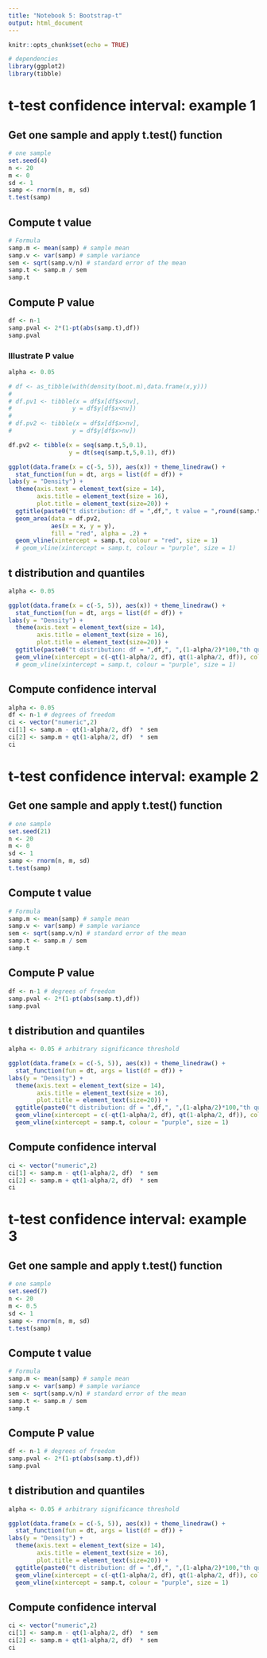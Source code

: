 ```yaml
---
title: "Notebook 5: Bootstrap-t"
output: html_document
---
```


```r
knitr::opts_chunk$set(echo = TRUE)
```

```r
# dependencies
library(ggplot2)
library(tibble)
```

# t-test confidence interval: example 1

## Get one sample and apply t.test() function
```r
# one sample
set.seed(4)
n <- 20
m <- 0
sd <- 1
samp <- rnorm(n, m, sd)
t.test(samp)
```

## Compute t value
```r
# Formula
samp.m <- mean(samp) # sample mean
samp.v <- var(samp) # sample variance
sem <- sqrt(samp.v/n) # standard error of the mean
samp.t <- samp.m / sem
samp.t
```

## Compute P value
```r
df <- n-1
samp.pval <- 2*(1-pt(abs(samp.t),df))
samp.pval
```

### Illustrate P value
```r
alpha <- 0.05

# df <- as_tibble(with(density(boot.m),data.frame(x,y)))
# 
# df.pv1 <- tibble(x = df$x[df$x<nv],
#                 y = df$y[df$x<nv])
# 
# df.pv2 <- tibble(x = df$x[df$x>nv],
#                 y = df$y[df$x>nv])

df.pv2 <- tibble(x = seq(samp.t,5,0.1),
                 y = dt(seq(samp.t,5,0.1), df))

ggplot(data.frame(x = c(-5, 5)), aes(x)) + theme_linedraw() +
  stat_function(fun = dt, args = list(df = df)) + 
labs(y = "Density") +
  theme(axis.text = element_text(size = 14),
        axis.title = element_text(size = 16),
        plot.title = element_text(size=20)) +
  ggtitle(paste0("t distribution: df = ",df,", t value = ",round(samp.t, digits=2))) +
  geom_area(data = df.pv2,
            aes(x = x, y = y),
            fill = "red", alpha = .2) +
  geom_vline(xintercept = samp.t, colour = "red", size = 1)
  # geom_vline(xintercept = samp.t, colour = "purple", size = 1)
```

## t distribution and quantiles
```r
alpha <- 0.05

ggplot(data.frame(x = c(-5, 5)), aes(x)) + theme_linedraw() +
  stat_function(fun = dt, args = list(df = df)) + 
labs(y = "Density") +
  theme(axis.text = element_text(size = 14),
        axis.title = element_text(size = 16),
        plot.title = element_text(size=20)) +
  ggtitle(paste0("t distribution: df = ",df,", ",(1-alpha/2)*100,"th quantile = ",round(qt(1-alpha/2, df), digits=2))) +
  geom_vline(xintercept = c(-qt(1-alpha/2, df), qt(1-alpha/2, df)), colour = "green", size = 1)
  # geom_vline(xintercept = samp.t, colour = "purple", size = 1)
```

## Compute confidence interval
```r
alpha <- 0.05
df <- n-1 # degrees of freedom
ci <- vector("numeric",2)
ci[1] <- samp.m - qt(1-alpha/2, df)  * sem
ci[2] <- samp.m + qt(1-alpha/2, df)  * sem
ci
```

# t-test confidence interval: example 2

## Get one sample and apply t.test() function
```r
# one sample
set.seed(21)
n <- 20
m <- 0
sd <- 1
samp <- rnorm(n, m, sd)
t.test(samp)
```

## Compute t value
```r
# Formula
samp.m <- mean(samp) # sample mean
samp.v <- var(samp) # sample variance
sem <- sqrt(samp.v/n) # standard error of the mean
samp.t <- samp.m / sem
samp.t
```

## Compute P value
```r
df <- n-1 # degrees of freedom
samp.pval <- 2*(1-pt(abs(samp.t),df))
samp.pval
```

## t distribution and quantiles
```r
alpha <- 0.05 # arbitrary significance threshold

ggplot(data.frame(x = c(-5, 5)), aes(x)) + theme_linedraw() +
  stat_function(fun = dt, args = list(df = df)) + 
labs(y = "Density") +
  theme(axis.text = element_text(size = 14),
        axis.title = element_text(size = 16),
        plot.title = element_text(size=20)) +
  ggtitle(paste0("t distribution: df = ",df,", ",(1-alpha/2)*100,"th quantile = ",round(qt(1-alpha/2, df), digits=2))) +
  geom_vline(xintercept = c(-qt(1-alpha/2, df), qt(1-alpha/2, df)), colour = "green", size = 1) +
  geom_vline(xintercept = samp.t, colour = "purple", size = 1)
```

## Compute confidence interval
```r
ci <- vector("numeric",2)
ci[1] <- samp.m - qt(1-alpha/2, df)  * sem
ci[2] <- samp.m + qt(1-alpha/2, df)  * sem
ci
```

# t-test confidence interval: example 3

## Get one sample and apply t.test() function
```r
# one sample
set.seed(7)
n <- 20
m <- 0.5
sd <- 1
samp <- rnorm(n, m, sd)
t.test(samp)
```

## Compute t value
```r
# Formula
samp.m <- mean(samp) # sample mean
samp.v <- var(samp) # sample variance
sem <- sqrt(samp.v/n) # standard error of the mean
samp.t <- samp.m / sem
samp.t
```

## Compute P value
```r
df <- n-1 # degrees of freedom
samp.pval <- 2*(1-pt(abs(samp.t),df))
samp.pval
```

## t distribution and quantiles
```r
alpha <- 0.05 # arbitrary significance threshold

ggplot(data.frame(x = c(-5, 5)), aes(x)) + theme_linedraw() +
  stat_function(fun = dt, args = list(df = df)) + 
labs(y = "Density") +
  theme(axis.text = element_text(size = 14),
        axis.title = element_text(size = 16),
        plot.title = element_text(size=20)) +
  ggtitle(paste0("t distribution: df = ",df,", ",(1-alpha/2)*100,"th quantile = ",round(qt(1-alpha/2, df), digits=2))) +
  geom_vline(xintercept = c(-qt(1-alpha/2, df), qt(1-alpha/2, df)), colour = "green", size = 1) +
  geom_vline(xintercept = samp.t, colour = "purple", size = 1)
```

## Compute confidence interval
```r
ci <- vector("numeric",2)
ci[1] <- samp.m - qt(1-alpha/2, df)  * sem
ci[2] <- samp.m + qt(1-alpha/2, df)  * sem
ci
```